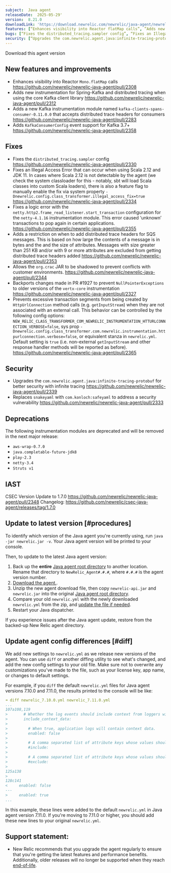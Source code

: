 ```yaml
---
subject:  Java agent
releaseDate:  2025-05-29'
version:  8.21.0
downloadLink: 'https://download.newrelic.com/newrelic/java-agent/newrelic-agent/8.21.0/'
features: [“Enhances visibility into Reactor flatMap calls”, ”Adds new instrumentation for Spring-Kafka”, “Adds kafka-clients-spans-consumer instrumentation with distributed tracing support“, “Adds KafkaConsumerConfig event support for Kafka 3.7+”]
bugs: [“Fixes the distributed_tracing.sampler config”, “Fixes an Illegal Access Error that can occur when using Scala 2.12 and JDK 11”, “Fixes the netty.http2.frame_read_listener.start_transaction configuration”, “Adds a restriction on when to add distributed trace headers for SQS messages”, “Allows the org.crac JAR to be shadowed”, “Backports NullPointerException fix to older versions of vertx-core instrumentation”, “Prevents excessive transaction segments from being created by HttpUrlConnection method calls”]
security: [“Upgrades the com.newrelic.agent.java:infinite-tracing-protobuf for better security with infinite tracing”, “Replaces snakeyaml with com.konloch:safeyaml to address a security vulnerability”]
---
```

<ButtonGroup>
  <ButtonLink
    role="button"
    to="https://download.newrelic.com/newrelic/java-agent/newrelic-agent/8.21.0/"
    variant="primary"
  >
    Download this agent version
  </ButtonLink>
</ButtonGroup>

## New features and improvements

- Enhances visibility into Reactor `Mono.flatMap` calls https://github.com/newrelic/newrelic-java-agent/pull/2308
- Adds new instrumentation for Spring-Kafka and distributed tracing when using the core Kafka client library https://github.com/newrelic/newrelic-java-agent/pull/2312
- Adds a new Kafka instrumentation module named `kafka-clients-spans-consumer-0.11.0.0` that accepts distributed trace headers for consumers https://github.com/newrelic/newrelic-java-agent/pull/2283
- Adds `KafkaConsumerConfig` event support for Kafka 3.7+ https://github.com/newrelic/newrelic-java-agent/pull/2358

## Fixes

- Fixes the `distributed_tracing.sampler` config https://github.com/newrelic/newrelic-java-agent/pull/2330
- Fixes an Illegal Access Error that can occur when using Scala 2.12 and JDK 11. In cases where Scala 2.12 is not detectable by the agent (we check the system classloader for this - notably, sbt will load Scala classes into custom Scala loaders), there is also a feature flag to manually enable the fix via system property `-Dnewrelic.config.class_transformer.illegal_access_fix=true` https://github.com/newrelic/newrelic-java-agent/pull/2334
- Fixes a logic error with the `netty.http2.frame_read_listener.start_transaction` configuration for the `netty-4.1.16` instrumentation module. This error caused ‘unknown’ transactions to pop again in certain applications. https://github.com/newrelic/newrelic-java-agent/pull/2355
- Adds a restriction on when to add distributed trace headers for SQS messages. This is based on how large the contents of a message is in bytes and the and the size of attributes. Messages with size greater than 251 KB and/or with 9 or more attributes are excluded from getting distributed trace headers added https://github.com/newrelic/newrelic-java-agent/pull/2353
- Allows the `org.crac` JAR to be shadowed to prevent conflicts with customer environments. https://github.com/newrelic/newrelic-java-agent/pull/2344
- Backports changes made in PR #1927 to prevent `NullPointerExceptions` to older versions of the `vertx-core` instrumentation https://github.com/newrelic/newrelic-java-agent/pull/2327
- Prevents excessive transaction segments from being created by `HttpUrlConnection` method calls (e.g. `getInputStream`) when they are not associated with an external call. This behavior can be controlled by the following config options: `NEW_RELIC_CLASS_TRANSFORMER_COM_NEWRELIC_INSTRUMENTATION_HTTURLCONNECTION_VERBOSE=false`, sys prop `-Dnewrelic.config.class_transformer.com.newrelic.instrumentation.httpurlconnection.verbose=false`, or equivalent stanza in `newrelic.yml`. Default setting is `true` (i.e. non-external `getInputStream` and other response handler methods will be reported as before). https://github.com/newrelic/newrelic-java-agent/pull/2365

## Security

- Upgrades the `com.newrelic.agent.java:infinite-tracing-protobuf` for better security with infinite tracing https://github.com/newrelic/newrelic-java-agent/pull/2339
- Replaces `snakeyaml` with `com.konloch:safeyaml` to address a security vulnerability https://github.com/newrelic/newrelic-java-agent/pull/2333

## Deprecations

The following instrumentation modules are deprecated and will be removed in the next major release:

- `aws-wrap-0.7.0`
- `java.completable-future-jdk8`
- `play-2.3`
- `netty-3.4`
- `Struts v1`

## IAST

CSEC Version Update to 1.7.0 https://github.com/newrelic/newrelic-java-agent/pull/2348
Changelog: https://github.com/newrelic/csec-java-agent/releases/tag/1.7.0

## Update to latest version [#procedures]

To identify which version of the Java agent you're currently using, run `java -jar newrelic.jar -v`. Your Java agent version will be printed to your console.

Then, to update to the latest Java agent version:

1. Back up the **entire** [Java agent root directory](/docs/agents/manage-apm-agents/troubleshooting/find-agent-root-directory#java-agent) to another location. Rename that directory to `NewRelic_Agent#.#.#`, where `#.#.#` is the agent version number.
2. [Download the agent.](/docs/release-notes/agent-release-notes/java-release-notes).
3. Unzip the new agent download file, then copy `newrelic-api.jar` and `newrelic.jar` into the original [Java agent root directory](/docs/agents/manage-apm-agents/troubleshooting/find-agent-root-directory#java-agent).
4. Compare your old `newrelic.yml` with the newly downloaded `newrelic.yml` from the zip, and [update the file if needed](#diff).
5. Restart your Java dispatcher.

If you experience issues after the Java agent update, restore from the backed-up New Relic agent directory.

## Update agent config differences [#diff]

We add new settings to `newrelic.yml` as we release new versions of the agent. You can use `diff` or another diffing utility to see what's changed, and add the new config settings to your old file. Make sure not to overwrite any customizations you've made to the file, such as your license key, app name, or changes to default settings.

For example, if you `diff` the default `newrelic.yml` files for Java agent versions 7.10.0 and 7.11.0, the results printed to the console will be like:

```yaml
➜ diff newrelic_7.10.0.yml newrelic_7.11.0.yml
...
107a108,119
>       # Whether the log events should include context from loggers with support for that.
>       include_context_data:
>
>         # When true, application logs will contain context data.
>         enabled: false
>
>         # A comma separated list of attribute keys whose values should be sent to New Relic.
>         #include:
>
>         # A comma separated list of attribute keys whose values should not be sent to New Relic.
>         #exclude:
>
125a138
>
128c141
<     enabled: false
---
>     enabled: true
...
```

In this example, these lines were added to the default `newrelic.yml` in Java agent version 7.11.0. If you're moving to 7.11.0 or higher, you should add these new lines to your original `newrelic.yml`.

## Support statement:

* New Relic recommends that you upgrade the agent regularly to ensure that you're getting the latest features and performance benefits. Additionally, older releases will no longer be supported when they reach [end-of-life](https://docs.newrelic.com/docs/using-new-relic/cross-product-functions/install-configure/notification-changes-new-relic-saas-features-distributed-software/).


